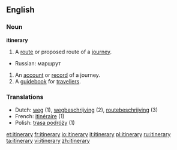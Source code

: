 ==English==

===Noun===
'''itinerary'''
# A [[route]] or proposed route of a [[journey]]. 
*Russian: маршрут
# An [[account]] or [[record]] of a journey.
# A [[guidebook]] for [[traveller]]s.

===Translations===
*Dutch: [[weg]] {{m}} (1), [[wegbeschrijving]] {{f}} (2), [[routebeschrijving]] {{f}} (3)
*French: [[itinéraire]] {{m}} (1)
*Polish: [[trasa podróży]] {{f}} (1)

[[et:itinerary]]
[[fr:itinerary]]
[[io:itinerary]]
[[it:itinerary]]
[[pl:itinerary]]
[[ru:itinerary]]
[[ta:itinerary]]
[[vi:itinerary]]
[[zh:itinerary]]